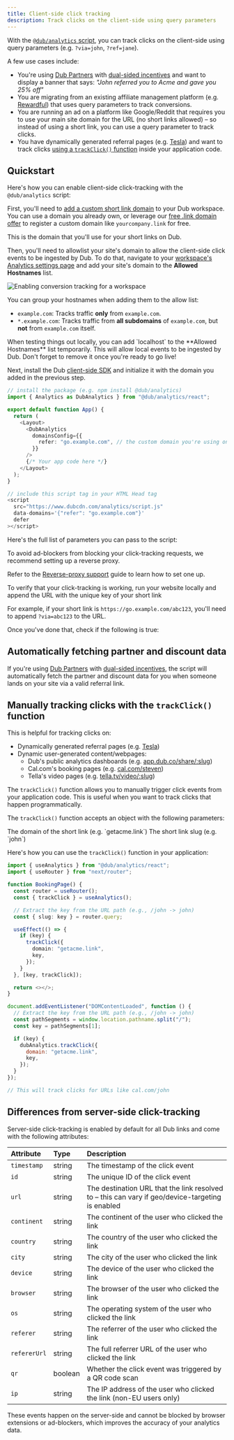 ```yaml
---
title: Client-side click tracking
description: Track clicks on the client-side using query parameters
---
```



With the [`@dub/analytics` script](/sdks/client-side/introduction), you can track clicks on the client-side using query parameters (e.g. `?via=john`, `?ref=jane`).

A few use cases include:

- You're using [Dub Partners](https://dub.co/help/article/dub-partners) with [dual-sided incentives](https://dub.co/help/article/dual-sided-incentives) and want to display a banner that says: _"John referred you to Acme and gave you 25% off"_
- You are migrating from an existing affiliate management platform (e.g. [Rewardful](https://dub.co/help/article/migrating-from-rewardful)) that uses query parameters to track conversions.
- You are running an ad on a platform like Google/Reddit that requires you to use your main site domain for the URL (no short links allowed) – so instead of using a short link, you can use a query parameter to track clicks.
- You have dynamically generated referral pages (e.g. [Tesla](https://www.tesla.com/referral/peeroke520149)) and want to track clicks [using a `trackClick()` function](#manually-tracking-clicks-with-the-trackclick-function) inside your application code.

## Quickstart

Here's how you can enable client-side click-tracking with the `@dub/analytics` script:

<Steps>

<Step title="Add a custom domain to your Dub workspace">

First, you'll need to [add a custom short link domain](https://dub.co/help/article/how-to-add-custom-domain) to your Dub workspace. You can use a domain you already own, or leverage our [free .link domain offer](https://dub.co/help/article/free-dot-link-domain) to register a custom domain like `yourcompany.link` for free.

This is the domain that you'll use for your short links on Dub.

</Step>

<Step title="Allowlist your site's domain">

Then, you'll need to allowlist your site's domain to allow the client-side click events to be ingested by Dub. To do that, navigate to your [workspace's Analytics settings page](https://app.dub.co/settings/analytics) and add your site's domain to the **Allowed Hostnames** list.

<Frame>
  <img
    src="/images/conversions/allowed-hostnames.png"
    alt="Enabling conversion tracking for a workspace"
  />
</Frame>

You can group your hostnames when adding them to the allow list:

- `example.com`: Tracks traffic **only** from `example.com`.
- `*.example.com`: Tracks traffic from **all subdomains** of `example.com`, but **not** from `example.com` itself.

<Tip>
  When testing things out locally, you can add `localhost` to the **Allowed
  Hostnames** list temporarily. This will allow local events to be ingested by
  Dub. Don't forget to remove it once you're ready to go live!
</Tip>

</Step>

<Step title="Install the Dub client-side SDK">

Next, install the Dub [client-side SDK](/sdks/client-side/introduction) and initialize it with the domain you added in the previous step.

<CodeGroup>

```typescript React/Next.js
// install the package (e.g. npm install @dub/analytics)
import { Analytics as DubAnalytics } from "@dub/analytics/react";

export default function App() {
  return (
    <Layout>
      <DubAnalytics
        domainsConfig={{
          refer: "go.example.com", // the custom domain you're using on Dub for your short links
        }}
      />
      {/* Your app code here */}
    </Layout>
  );
}
```

```javascript Other Frameworks
// include this script tag in your HTML Head tag
<script
  src="https://www.dubcdn.com/analytics/script.js"
  data-domains='{"refer": "go.example.com"}'
  defer
></script>
```

</CodeGroup>

Here's the full list of parameters you can pass to the script:

<Accordion title="Parameters">
  <DubAnalyticsParams />
</Accordion>

</Step>

<Step title="(Optional, but recommended): Set up a reverse proxy">

To avoid ad-blockers from blocking your click-tracking requests, we recommend setting up a reverse proxy.

Refer to the [Reverse-proxy support](/sdks/client-side/features/reverse-proxy-support) guide to learn how to set one up.

</Step>

<Step title="Verify your setup">

To verify that your click-tracking is working, run your website locally and append the URL with the unique key of your short link

For example, if your short link is `https://go.example.com/abc123`, you'll need to append `?via=abc123` to the URL.

Once you've done that, check if the following is true:

<VerifyTrackClick />

</Step>

</Steps>

## Automatically fetching partner and discount data

If you're using [Dub Partners](/partners/quickstart) with [dual-sided incentives](https://dub.co/help/article/dual-sided-incentives), the script will automatically fetch the partner and discount data for you when someone lands on your site via a valid referral link.

<FetchPartnerDiscountData />

## Manually tracking clicks with the `trackClick()` function

This is helpful for tracking clicks on:

- Dynamically generated referral pages (e.g. [Tesla](https://www.tesla.com/referral/peeroke520149))
- Dynamic user-generated content/webpages:
  - Dub's public analytics dashboards (e.g. [app.dub.co/share/:slug](https://app.dub.co/share/dash_6NSA6vNm017MZwfzt8SubNSZ))
  - Cal.com's booking pages (e.g. [cal.com/steven](https://cal.com/steven))
  - Tella's video pages (e.g. [tella.tv/video/:slug](https://www.tella.tv/video/cluvcfcfi00tw0fjrgizr4pw2))

The `trackClick()` function allows you to manually trigger click events from your application code. This is useful when you want to track clicks that happen programmatically.

The `trackClick()` function accepts an object with the following parameters:

<ParamField body="domain" type="string" required>
  The domain of the short link (e.g. `getacme.link`)
</ParamField>

<ParamField body="key" type="string" required>
  The short link slug (e.g. `john`)
</ParamField>

Here's how you can use the `trackClick()` function in your application:

<CodeGroup>

```typescript React/Next.js
import { useAnalytics } from "@dub/analytics/react";
import { useRouter } from "next/router";

function BookingPage() {
  const router = useRouter();
  const { trackClick } = useAnalytics();

  // Extract the key from the URL path (e.g., /john -> john)
  const { slug: key } = router.query;

  useEffect(() => {
    if (key) {
      trackClick({
        domain: "getacme.link",
        key,
      });
    }
  }, [key, trackClick]);

  return <></>;
}
```

```javascript Other Frameworks
document.addEventListener("DOMContentLoaded", function () {
  // Extract the key from the URL path (e.g., /john -> john)
  const pathSegments = window.location.pathname.split("/");
  const key = pathSegments[1];

  if (key) {
    dubAnalytics.trackClick({
      domain: "getacme.link",
      key,
    });
  }
});

// This will track clicks for URLs like cal.com/john
```

</CodeGroup>

## Differences from server-side click-tracking

Server-side click-tracking is enabled by default for all Dub links and come with the following attributes:

| Attribute    | Type    | Description                                                                                      |
| :----------- | :------ | :----------------------------------------------------------------------------------------------- |
| `timestamp`  | string  | The timestamp of the click event                                                                 |
| `id`         | string  | The unique ID of the click event                                                                 |
| `url`        | string  | The destination URL that the link resolved to – this can vary if geo/device-targeting is enabled |
| `continent`  | string  | The continent of the user who clicked the link                                                   |
| `country`    | string  | The country of the user who clicked the link                                                     |
| `city`       | string  | The city of the user who clicked the link                                                        |
| `device`     | string  | The device of the user who clicked the link                                                      |
| `browser`    | string  | The browser of the user who clicked the link                                                     |
| `os`         | string  | The operating system of the user who clicked the link                                            |
| `referer`    | string  | The referrer of the user who clicked the link                                                    |
| `refererUrl` | string  | The full referrer URL of the user who clicked the link                                           |
| `qr`         | boolean | Whether the click event was triggered by a QR code scan                                          |
| `ip`         | string  | The IP address of the user who clicked the link (non-EU users only)                              |

These events happen on the server-side and cannot be blocked by browser extensions or ad-blockers, which improves the accuracy of your analytics data.
